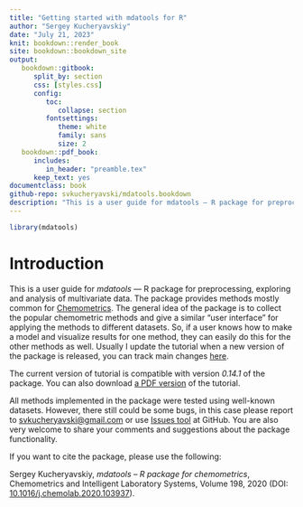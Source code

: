 ```yaml
---
title: "Getting started with mdatools for R"
author: "Sergey Kucheryavskiy"
date: "July 21, 2023"
knit: bookdown::render_book
site: bookdown::bookdown_site
output:
   bookdown::gitbook:
      split_by: section
      css: [styles.css]
      config:
         toc:
            collapse: section
         fontsettings:
            theme: white
            family: sans
            size: 2
   bookdown::pdf_book:
      includes:
         in_header: "preamble.tex"
      keep_text: yes
documentclass: book
github-repo: svkucheryavski/mdatools.bookdown
description: "This is a user guide for mdatools — R package for preprocessing, exploring and analysis of multivariate data. The package provides methods mostly common for Chemometrics. The general idea of the package is to collect most of the common chemometric methods and give a similar user interface for using them. So if a user knows how to make a model and visualize results for one method, he or she can easily do this for the others."
---
```


```r
library(mdatools)
```

# Introduction {-}

This is a user guide for _mdatools_ — R package for preprocessing, exploring and analysis of multivariate data. The package provides methods mostly common for [Chemometrics](http://en.wikipedia.org/wiki/Chemometrics). The general idea of the package is to collect the popular chemometric methods and give a similar "user interface" for applying the methods to different datasets. So, if a user knows how to make a model and visualize results for one method, they can easily do this for the other methods as well. Usually I update the tutorial when a new version of the package is released, you can track main changes [here](#news).

The current version of tutorial is compatible with version *0.14.1* of the package. You can also download [a PDF version](mdatools-tutorial.pdf) of the tutorial.

All methods implemented in the package were tested using well-known datasets. However, there still could be some bugs, in this case please report to [svkucheryavski@gmail.com](mailto:svkucheryavski@gmail.com) or use [Issues tool](https://github.com/svkucheryavski/mdatools/issues) at GitHub. You are also very welcome to share your comments and suggestions about the package functionality.

If you want to cite the package, please use the following:

Sergey Kucheryavskiy, *mdatools – R package for chemometrics*, Chemometrics and Intelligent Laboratory Systems, Volume 198, 2020 (DOI: [10.1016/j.chemolab.2020.103937](https://dx.doi.org/10.1016/j.chemolab.2020.103937)).